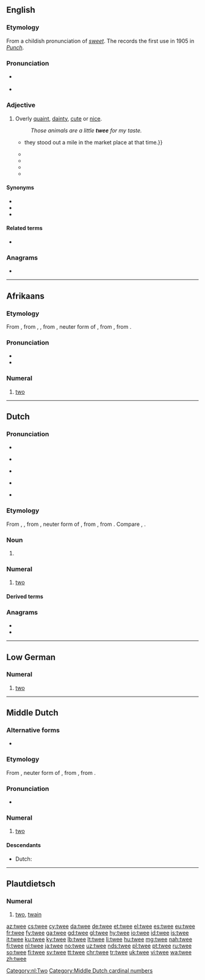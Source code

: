 ==English==
{{was wotd|2016|February|3}}

===Etymology===
From a childish pronunciation of ''[[sweet]]''. The ''{{w|Oxford English Dictionary}}'' records the first use in 1905 in ''[[w:Punch (magazine)|Punch]]''.

===Pronunciation===
* {{a|RP}} {{IPA|/twiː/|lang=en}}
* {{rhymes|iː|lang=en}}

===Adjective===
{{en-adj}}

# {{lb|en|British|pejorative}} Overly [[quaint]], [[dainty]], [[cute]] or [[nice]].
#: ''Those {{w|Beatrix Potter}} animals are a little '''twee''' for my taste.''
#* {{quote-book|author=Janet Foster|title=Docklands: Urban Change and Conflict in a Community in Transition|location=London; Philadelphia, Pa.|publisher=[[w:University College London|UCL Press]]|year=1999|page=82|isbn=978-1-85728-274-0|passage=Despite the fact that the designs were all a bit '''twee''' {{...}} they stood out a mile in the market place at that time.}}
#* {{quote-book|author=Alan Murphy|title=Scotland Highlands & Islands Handbook: The Travel Guide|location=Bath, Somerset|publisher=Footprint Handbooks|year=2001|page=11|isbn=978-1-900949-94-1|passage=Forget the clichéd image of ''[[w:Brigadoon (film)|Brigadoon]]'' and shortbread tins, the dreadfully '''twee''' tartan tat and Celtic kitsch that, sadly, still exists in the 21st century, and is too often passed off as a genuine Highland experience.}}
#* {{quote-book|author=Peter Ellison|title=Essential Non-fiction|location=Dublin|publisher=[[w:Folens (Irish publishers)|Folens Publishers]]|year=2002|page=40|isbn=978-1-84303-231-1|passage=As always with [[w:The Walt Disney Company|Disney]], there are moments when it all seems a bit '''twee''', others when it is excessively PC.}}
#* {{quote-journal|author=Stephen S. Hall|quotee={{w|Richard Dawkins}}|title=Darwin's Rottweiler: Sir Richard Dawkins: Evolution's fiercest champion, far too fierce|url=http://discovermagazine.com/2005/sep/darwins-rottweiler|archiveurl=https://web.archive.org/web/20160101115538/http://discovermagazine.com/2005/sep/darwins-rottweiler|archivedate=1 January 2016|magazine=[[w:Discover (magazine)|Discover]]|date=8 September 2005|passage=I just wouldn’t have felt comfortable saying, "I am a duckbilled platypus, and this is how I find my shrimps." I think it would have been '''twee'''.}}
#* {{quote-web|author=Kenneth Partridge|title=With ‘{{w|West End Girls}},’ {{w|Pet Shop Boys}} set a high standard for U.K. hip-hop|url=http://www.avclub.com/article/west-end-girls-pet-shop-boys-set-high-standard-uk--219569|archiveurl=https://web.archive.org/web/20150906154726/http://www.avclub.com/article/west-end-girls-pet-shop-boys-set-high-standard-uk--219569|archivedate=6 September 2015|work={{w|The A.V. Club}}|date=2 June 2015|passage=[[w:Neil Tennant|[Neil] Tennant]]'s accent obviously has a lot to do with that, but the fact he's rapping is further masked by his '''twee''', effeminate delivery.}}

====Synonyms====
* {{l|en|precious}}
* {{l|en|saccharine}}
* {{l|en|syrupy}}

====Related terms====
* {{l|en|twee pop}}

===Anagrams===
* {{l|en|weet}}

----

==Afrikaans==
{{cardinalbox|af|1|2|3|een|drie|ord=tweede}}

===Etymology===
From {{inh|af|nl|twee}}, from {{inh|af|dum|twee}}, {{m|dum|twe}}, from {{inh|af|odt|twē}}, neuter form of {{m|odt|twēne}}, from {{der|af|gem-pro|*twai}}, from {{der|af|ine-pro|*dwóh₁}}.

===Pronunciation===
* {{IPA|/ˈtveə/|lang=af}}
* {{rhymes|eə|lang=af}}

===Numeral===
{{head|af|numeral}}

# {{lb|af|cardinal}} [[two]]

----

==Dutch==

===Pronunciation===
* {{rhymes|eː|lang=nl}}
* {{a|BE}} {{IPA|/tβ̞eː/|lang=nl}}
* {{audio|Nl-twee (Belgium).ogg|audio (Belgium)|lang=nl}}
* {{a|NL}} {{IPA|/tʋeː/|[tʋeɪ]|lang=nl}}
* {{audio|Nl-twee.ogg|audio (Netherlands)|lang=nl}}

===Etymology===
From {{inh|nl|dum|twee}}, {{m|dum|twe}}, from {{inh|nl|odt|twē}}, neuter form of {{m|odt|twēne}}, from {{inh|nl|gem-pro|*twai}}, from {{inh|nl|ine-pro|*dwóh₁}}. Compare {{cog|de|zwei}}, {{cog|en|twain}}.

===Noun===
{{nl-noun|f|g2=m|-en|tweetje}}

# {{l|en|two}}

===Numeral===
{{cardinalbox|nl|1|2|3|een|drie|ord=tweede}}
{{nl-num}}

# {{lb|nl|cardinal}} [[two]]

====Derived terms====
{{der3
|{{l|nl|tweebaans}}
|{{l|nl|tweehonderd}}
|{{l|nl|tweetal}}
|{{l|nl|tweetalig}}
|{{l|nl|tweetallig}}
|{{l|nl|tweebenig‎}}
}}

===Anagrams===
* {{l|nl|weet}}
* {{l|nl|wete}}

[[Category:nl:Two]]

----

==Low German==

===Numeral===
{{head|nds|numeral}}

# [[two]]

----

==Middle Dutch==

===Alternative forms===
* {{l|dum|twe}}

===Etymology===
From {{inh|dum|odt|twē}}, neuter form of {{m|odt|twēne}}, from {{der|dum|gem-pro|*twai}}, from {{der|dum|ine-pro|*dwóh₁}}.

===Pronunciation===
* {{IPA|lang=dum|/tweː/}}

===Numeral===
{{head|dum|numeral|head=twêe}}

# [[two]]

====Descendants====
* Dutch: {{l|nl|twee}}

[[Category:Middle Dutch cardinal numbers]]

----

==Plautdietsch==

===Numeral===
{{head|pdt|numeral}}

# {{lb|pdt|cardinal}} [[two]], [[twain]]

[[az:twee]]
[[cs:twee]]
[[cy:twee]]
[[da:twee]]
[[de:twee]]
[[et:twee]]
[[el:twee]]
[[es:twee]]
[[eu:twee]]
[[fr:twee]]
[[fy:twee]]
[[ga:twee]]
[[gd:twee]]
[[gl:twee]]
[[hy:twee]]
[[io:twee]]
[[id:twee]]
[[is:twee]]
[[it:twee]]
[[ku:twee]]
[[ky:twee]]
[[lb:twee]]
[[lt:twee]]
[[li:twee]]
[[hu:twee]]
[[mg:twee]]
[[nah:twee]]
[[fj:twee]]
[[nl:twee]]
[[ja:twee]]
[[no:twee]]
[[uz:twee]]
[[nds:twee]]
[[pl:twee]]
[[pt:twee]]
[[ru:twee]]
[[so:twee]]
[[fi:twee]]
[[sv:twee]]
[[tt:twee]]
[[chr:twee]]
[[tr:twee]]
[[uk:twee]]
[[vi:twee]]
[[wa:twee]]
[[zh:twee]]